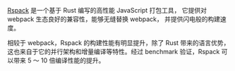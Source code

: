 [Rspack](https://rspack.rs/) 是一个基于 Rust 编写的高性能 JavaScript 打包工具， 它提供对 webpack 生态良好的兼容性，能够无缝替换 webpack， 并提供闪电般的构建速度。

相较于 webpack，Rspack 的构建性能有明显提升，除了 Rust 带来的语言优势，这也来自于它的并行架构和增量编译等特性。经过 benchmark 验证，Rspack 可以带来 5 ～ 10 倍编译性能的提升。
